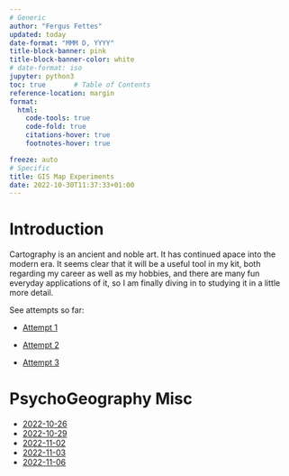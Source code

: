 ```yaml
---
# Generic
author: "Fergus Fettes"
updated: today
date-format: "MMM D, YYYY"
title-block-banner: pink
title-block-banner-color: white
# date-format: iso
jupyter: python3
toc: true       # Table of Contents
reference-location: margin
format:
  html:
    code-tools: true
    code-fold: true
    citations-hover: true
    footnotes-hover: true

freeze: auto
# Specific
title: GIS Map Experiments
date: 2022-10-30T11:37:33+01:00
---
```


# Introduction

Cartography is an ancient and noble art. It has continued apace into the modern era. It seems clear that it will be a useful tool in my kit, both regarding my career as well as my hobbies, and there are many fun everyday applications of it, so I am finally diving in to studying it in a little more detail.

See attempts so far:

* [Attempt 1](Tests/GIS_0.qmd)

* [Attempt 2](Tests/GIS_1.qmd)

* [Attempt 3](/PsyGeo/2022-11-02.qmd)

# PsychoGeography Misc

* [2022-10-26](/PsyGeo/2022-10-26.qmd)
* [2022-10-29](/PsyGeo/2022-10-29.qmd)
* [2022-11-02](/PsyGeo/2022-11-02.qmd)
* [2022-11-03](/PsyGeo/2022-11-03.qmd)
* [2022-11-06](/PsyGeo/2022-11-06.qmd)
